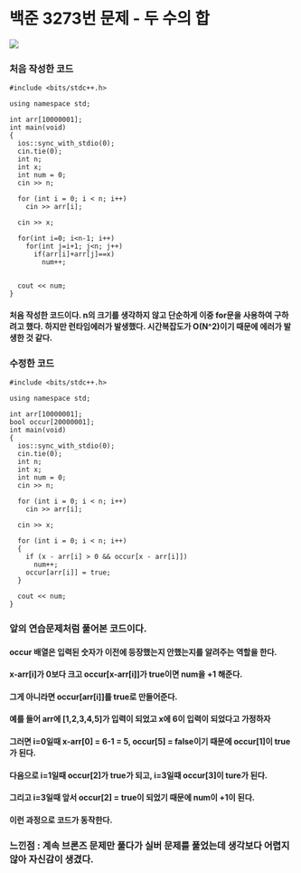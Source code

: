 # 백준 3273번 문제 - 두 수의 합

![](https://velog.velcdn.com/images/anjeonghyun_0911/post/f40c1d1a-b799-469e-8394-87f669f7b7dd/image.png)

### 처음 작성한 코드

```
#include <bits/stdc++.h>

using namespace std;

int arr[10000001];
int main(void)
{
  ios::sync_with_stdio(0);
  cin.tie(0);
  int n;
  int x;
  int num = 0;
  cin >> n;

  for (int i = 0; i < n; i++)
    cin >> arr[i];

  cin >> x;

  for(int i=0; i<n-1; i++)
    for(int j=i+1; j<n; j++)
      if(arr[i]+arr[j]==x)
        num++;


  cout << num;
}

```

#### 처음 작성한 코드이다. n의 크기를 생각하지 않고 단순하게 이중 for문을 사용하여 구하려고 했다. 하지만 런타임에러가 발생했다. 시간복잡도가 O(N^2)이기 때문에 에러가 발생한 것 같다.

### 수정한 코드

```
#include <bits/stdc++.h>

using namespace std;

int arr[10000001];
bool occur[20000001];
int main(void)
{
  ios::sync_with_stdio(0);
  cin.tie(0);
  int n;
  int x;
  int num = 0;
  cin >> n;

  for (int i = 0; i < n; i++)
    cin >> arr[i];

  cin >> x;

  for (int i = 0; i < n; i++)
  {
    if (x - arr[i] > 0 && occur[x - arr[i]])
      num++;
    occur[arr[i]] = true;
  }

  cout << num;
}

```

### 앞의 연습문제처럼 풀어본 코드이다.

#### occur 배열은 입력된 숫자가 이전에 등장했는지 안했는지를 알려주는 역할을 한다.

#### x-arr[i]가 0보다 크고 occur[x-arr[i]]가 true이면 num을 +1 해준다.

#### 그게 아니라면 occur[arr[i]]를 true로 만들어준다.

#### 예를 들어 arr에 [1,2,3,4,5]가 입력이 되었고 x에 6이 입력이 되었다고 가정하자

#### 그러면 i=0일때 x-arr[0] = 6-1 = 5, occur[5] = false이기 때문에 occur[1]이 true가 된다.

#### 다음으로 i=1일때 occur[2]가 true가 되고, i=3일때 occur[3]이 ture가 된다.

#### 그리고 i=3일때 앞서 occur[2] = true이 되었기 때문에 num이 +1이 된다.

#### 이런 과정으로 코드가 동작한다.

### 느낀점 : 계속 브론즈 문제만 풀다가 실버 문제를 풀었는데 생각보다 어렵지 않아 자신감이 생겼다.
